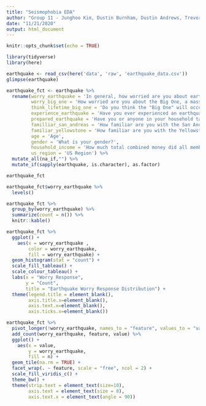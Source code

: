 ```yaml
---
title: "Seismophobia EDA"
author: "Group 11 - Junghoo Kim, Dustin Burnham, Dustin Andrews, Trevor Kinsey"
date: "11/21/2020"
output: html_document
---
```


```r
knitr::opts_chunk$set(echo = TRUE)
```

```r
library(tidyverse)
library(here)
```

```r
earthquake <- read_csv(here('data', 'raw', 'earthquake_data.csv'))
glimpse(earthquake)
```

```r
earthquake_fct <- earthquake %>%
  rename(worry_earthquake = 'In general, how worried are you about earthquakes?',
         worry_big_one = 'How worried are you about the Big One, a massive, catastrophic earthquake?',
         think_lifetime_big_one = 'Do you think the "Big One" will occur in your lifetime?',
         experience_earthquake = 'Have you ever experienced an earthquake?',
         prepared_earthquake = 'Have you or anyone in your household taken any precautions for an earthquake (packed an earthquake survival kit, prepared an evacuation plan, etc.)?',
         familliar_san_andreas = 'How familiar are you with the San Andreas Fault line?',
         familiar_yellowstone = 'How familiar are you with the Yellowstone Supervolcano?',
         age = 'Age',
         gender = 'What is your gender?',
         household_income = 'How much total combined money did all members of your HOUSEHOLD earn last year?',
         us_region = 'US Region') %>%
  mutate_all(na_if,"") %>% 
  mutate_if(sapply(earthquake, is.character), as.factor)

earthquake_fct
```

```r
earthquake_fct$worry_earthquake %>%
  levels()
```

```r
earthquake_fct %>% 
  group_by(worry_earthquake) %>% 
  summarize(count = n()) %>% 
  knitr::kable()
```

```r
earthquake_fct %>% 
  ggplot() +
    aes(x = worry_earthquake ,
        color = worry_earthquake,
        fill = worry_earthquake) +
  geom_histogram(stat = "count") +
  scale_fill_tableau() +
  scale_colour_tableau() +
  labs(x = "Worry Response",
       y = "Count",
       title = "Earthquake Worry Response Distribution") +
  theme(legend.title = element_blank(),
        axis.title.x=element_blank(),
        axis.text.x=element_blank(),
        axis.ticks.x=element_blank())
```


```r
earthquake_fct %>% 
  pivot_longer(!worry_earthquake, names_to = "feature", values_to = "value") %>% 
  add_count(worry_earthquake, feature, value) %>%
  ggplot() +
    aes(x = value, 
        y = worry_earthquake, 
        fill = n) +
  geom_tile(na.rm = TRUE) +
  facet_wrap(. ~ feature, scale = "free", ncol = 2) +
  scale_fill_viridis_c() +
  theme_bw() +
  theme(strip.text = element_text(size=10),
        axis.text = element_text(size = 8),
        axis.text.x = element_text(angle = 90))
```

